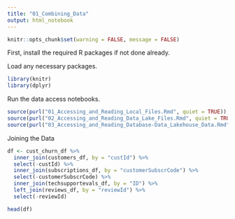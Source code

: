 ---
title: "01_Combining_Data"
output: html_notebook
---

```{r setup, include = FALSE} 
knitr::opts_chunk$set(warning = FALSE, message = FALSE) 
```


First, install the required R packages if not done already. 

Load any necessary packages.
```{r}
library(knitr)
library(dplyr)
```

Run the data access notebooks.
```{r}
source(purl("01_Accessing_and_Reading_Local_Files.Rmd", quiet = TRUE))
source(purl("02_Accessing_and_Reading_Data_Lake_Files.Rmd", quiet = TRUE))
source(purl("03_Accessing_and_Reading_Database-Data_Lakehouse_Data.Rmd", quiet = TRUE))
```

Joining the Data
```{r}

df <- cust_churn_df %>%
  inner_join(customers_df, by = "custId") %>%
  select(-custId) %>%
  inner_join(subscriptions_df, by = "customerSubscrCode") %>%
  select(-customerSubscrCode) %>%
  inner_join(techsupportevals_df, by = "ID") %>%
  left_join(reviews_df, by = "reviewId") %>%
  select(-reviewId)

head(df)

```

